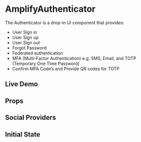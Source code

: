 # AmplifyAuthenticator

The Authenticator is a drop-in UI component that provides:

- User Sign in
- User Sign up
- User Sign out
- Forgot Password
- Federated authentication
- MFA (Multi-Factor Authentication) e.g. SMS, Email, and TOTP (Temporary One Time Password)
- Confirm MFA Code’s and Provide QR codes for TOTP

## Live Demo

<Story id="amplifyauthenticator--basic" inline={false} />

## Props

<Props of="amplify-authenticator" />

## Social Providers

<Story id="amplifyauthenticator--federated-o-auth-providers" />
<Story id="amplifyauthenticator--federated-identity-providers" />

## Initial State

<Story id="amplifyauthenticator--initial-state" />
